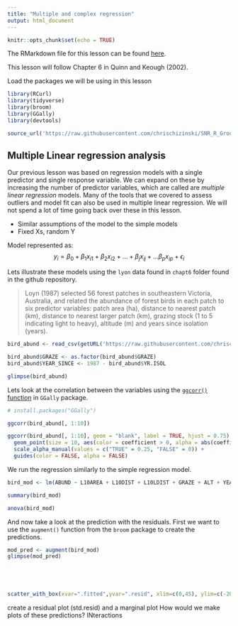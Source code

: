 ```yaml
---
title: "Multiple and complex regression"
output: html_document
---
```


```r
knitr::opts_chunk$set(echo = TRUE)

```

The RMarkdown file for this lesson can be found [here](https://raw.githubusercontent.com/chrischizinski/SNR_R_Group/master/Rmd/2016-10-20-XXXX.Rmd).

This lesson will follow Chapter 6 in Quinn and Keough (2002).

Load the packages we will be using in this lesson

```r
library(RCurl)
library(tidyverse)
library(broom)
library(GGally)
library(devtools)

source_url('https://raw.githubusercontent.com/chrischizinski/SNR_R_Group/master/R/snr_r_group_functions.R')
```


## Multiple Linear regression analysis

Our previous lesson was based on regression models with a single predictor and single response variable.  We can expand on these by increasing the number of predictor variables, which are called are *multiple linear regression* models.  Many of the tools that we covered to assess outliers and model fit can also be used in multiple linear regression.  We will not spend a lot of time going back over these in this lesson.  

- Similar assumptions of the model to the simple models
- Fixed Xs, random Y

Model represented as: 
$$ y_i = \beta_0 + \beta_1 x_{i1} + \beta_2 x_{i2} + \dots + \beta_j x_{ij} + \dots \beta_p x_{ip} +    \epsilon_i  $$ 

Lets illustrate these models using the `lyon` data found in `chapt6` folder found in the github repository.

> Loyn (1987) selected 56 forest patches in southeastern Victoria, Australia, and related the abundance of forest birds in each patch to six predictor variables: patch area (ha), distance to nearest patch (km), distance to nearest larger patch (km), grazing stock (1 to 5 indicating light to heavy), altitude (m) and years since isolation (years). 

```r
bird_abund <- read_csv(getURL('https://raw.githubusercontent.com/chrischizinski/SNR_R_Group/master/data/ExperimentalDesignData/chpt6/loyn.csv'))

bird_abund$GRAZE <- as.factor(bird_abund$GRAZE)
bird_abund$YEAR_SINCE <- 1987 - bird_abund$YR.ISOL

glimpse(bird_abund)

```

Lets look at the correlation between the variables using the [`ggcorr()` function](https://briatte.github.io/ggcorr/) in  `GGally` package.

```r
# install.packages("GGally")

ggcorr(bird_abund[, 1:10])

ggcorr(bird_abund[, 1:10], geom = "blank", label = TRUE, hjust = 0.75) +
  geom_point(size = 10, aes(color = coefficient > 0, alpha = abs(coefficient) > 0.5)) +
  scale_alpha_manual(values = c("TRUE" = 0.25, "FALSE" = 0)) +
  guides(color = FALSE, alpha = FALSE)

```

We run the regression similarly to the simple regression model.


```r
bird_mod <- lm(ABUND ~ L10AREA + L10DIST + L10LDIST + GRAZE + ALT + YEAR_SINCE, data = bird_abund)

summary(bird_mod)

anova(bird_mod)
```

And now take a look at the prediction with the residuals.  First we want to use the `augment()` function from the `broom` package to create the predictions. 

```r
mod_pred <- augment(bird_mod)
glimpse(mod_pred)





scatter_with_box(xvar=".fitted",yvar=".resid", xlim=c(0,45), ylim=c(-20,20), xlabel ="Predicted value", ylabel = "Residual", data=mod_pred)


```


create a residual plot (std.resid) and a marginal plot 
How would we make plots of these predictions?
INteractions
